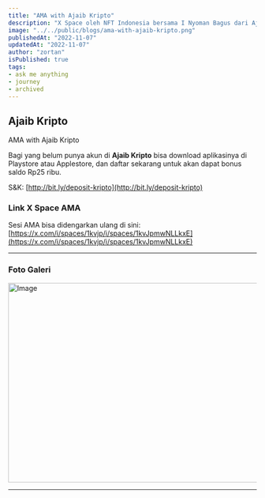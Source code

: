 ```yaml
---
title: "AMA with Ajaib Kripto"
description: "X Space oleh NFT Indonesia bersama I Nyoman Bagus dari Ajaib Kripto."
image: "../../public/blogs/ama-with-ajaib-kripto.png"
publishedAt: "2022-11-07"
updatedAt: "2022-11-07"
author: "zortan"
isPublished: true
tags: 
- ask me anything
- journey
- archived
---
```


## Ajaib Kripto

AMA with Ajaib Kripto

Bagi yang belum punya akun di **Ajaib Kripto** bisa download aplikasinya di Playstore atau Applestore, dan daftar sekarang untuk akan dapat bonus saldo Rp25 ribu.

S&K: [http://bit.ly/deposit-kripto](http://bit.ly/deposit-kripto)

### Link X Space AMA

Sesi AMA bisa didengarkan ulang di sini: [https://x.com/i/spaces/1kvjp/i/spaces/1kvJpmwNLLkxE](https://x.com/i/spaces/1kvjp/i/spaces/1kvJpmwNLLkxE)

---

### Foto Galeri

<Image
  src="https://ipfs.io/ipfs/QmZioRXFq4vEtyFFMGb8mw8VgJ2pLcN8ToV1EEQ8PTGaUf/ama-with-ajaib-kripto.jpeg"
  width="718"
  height="404"
  alt="Image"
  sizes="100vw"
/>

---